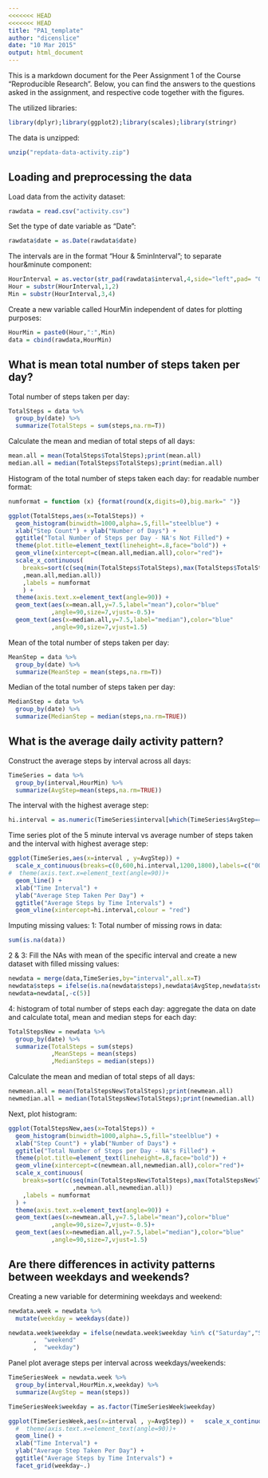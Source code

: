 ```yaml
---
<<<<<<< HEAD
<<<<<<< HEAD
title: "PA1_template"
author: "dicenslice"
date: "10 Mar 2015"
output: html_document
---
```


This is a markdown document for the Peer Assignment 1 of the Course "Reproducible Research". Below, you can find the answers to the questions asked in the assignment, and respective code together with the figures.  

The utilized libraries:
```r
library(dplyr);library(ggplot2);library(scales);library(stringr)
```

The data is unzipped:
```r
unzip("repdata-data-activity.zip")
```

## Loading and preprocessing the data
Load data from the activity dataset:

```r
rawdata = read.csv("activity.csv")
```

Set the type of date variable as "Date":
```r
rawdata$date = as.Date(rawdata$date)
```

The intervals are in the format "Hour & 5minInterval"; to separate hour&minute component: 
```r
HourInterval = as.vector(str_pad(rawdata$interval,4,side="left",pad= "0"))
Hour = substr(HourInterval,1,2)
Min = substr(HourInterval,3,4)
```

Create a new variable called HourMin independent of dates for plotting purposes:
```r
HourMin = paste0(Hour,":",Min)
data = cbind(rawdata,HourMin)
```

## What is mean total number of steps taken per day?
Total number of steps taken per day:
```r
TotalSteps = data %>% 
  group_by(date) %>% 
  summarize(TotalSteps = sum(steps,na.rm=T))
```

Calculate the mean and median of total steps of all days: 
```r
mean.all = mean(TotalSteps$TotalSteps);print(mean.all)
median.all = median(TotalSteps$TotalSteps);print(median.all)
```

Histogram of the total number of steps taken each day: 
for readable number format:
```r
numformat = function (x) {format(round(x,digits=0),big.mark=" ")}
```

```r
ggplot(TotalSteps,aes(x=TotalSteps)) + 
  geom_histogram(binwidth=1000,alpha=.5,fill="steelblue") +
  xlab("Step Count") + ylab("Number of Days") + 
  ggtitle("Total Number of Steps per Day - NA's Not Filled") +
  theme(plot.title=element_text(lineheight=.8,face="bold")) + 
  geom_vline(xintercept=c(mean.all,median.all),color="red")+
  scale_x_continuous(
    breaks=sort(c(seq(min(TotalSteps$TotalSteps),max(TotalSteps$TotalSteps),length.out=4)
    ,mean.all,median.all))
    ,labels = numformat
    ) +
  theme(axis.text.x=element_text(angle=90)) +
  geom_text(aes(x=mean.all,y=7.5,label="mean"),color="blue"
            ,angle=90,size=7,vjust=-0.5)+
  geom_text(aes(x=median.all,y=7.5,label="median"),color="blue"
            ,angle=90,size=7,vjust=1.5)
```

Mean of the total number of steps taken per day: 
```r
MeanStep = data %>%
  group_by(date) %>%
  summarize(MeanStep = mean(steps,na.rm=T))

```

Median of the total number of steps taken per day: 
```r
MedianStep = data %>%
  group_by(date) %>%
  summarize(MedianStep = median(steps,na.rm=TRUE))
```

## What is the average daily activity pattern?

Construct the average steps by interval across all days:
```r
TimeSeries = data %>% 
  group_by(interval,HourMin) %>%
  summarize(AvgStep=mean(steps,na.rm=TRUE))
```

The interval with the highest average step: 
```r
hi.interval = as.numeric(TimeSeries$interval[which(TimeSeries$AvgStep==max(TimeSeries$AvgStep))]);print(hi.interval)

```

Time series plot of the 5 minute interval vs average number of steps taken and 
the interval with highest average step: 

```r
ggplot(TimeSeries,aes(x=interval , y=AvgStep)) + 
  scale_x_continuous(breaks=c(0,600,hi.interval,1200,1800),labels=c("00:00","06:00","8:35", "12:00","18:00")) +
#  theme(axis.text.x=element_text(angle=90))+
  geom_line() + 
  xlab("Time Interval") +
  ylab("Average Step Taken Per Day") +
  ggtitle("Average Steps by Time Intervals") +
  geom_vline(xintercept=hi.interval,colour = "red")
```

Imputing missing values:
1: Total number of missing rows in data:  

```r
sum(is.na(data))
```

2 & 3: Fill the NAs with mean of the specific interval and create a new dataset with 
filled missing values:
```r
newdata = merge(data,TimeSeries,by="interval",all.x=T)
newdata$steps = ifelse(is.na(newdata$steps),newdata$AvgStep,newdata$steps)
newdata=newdata[,-c(5)]
```

4: histogram of total number of steps each day: 
aggregate the data on date and calculate total, mean and median steps for each day:

```r
TotalStepsNew = newdata %>% 
  group_by(date) %>% 
  summarize(TotalSteps = sum(steps)
            ,MeanSteps = mean(steps)
            ,MedianSteps = median(steps))
```

Calculate the mean and median of total steps of all days: 
```r
newmean.all = mean(TotalStepsNew$TotalSteps);print(newmean.all)
newmedian.all = median(TotalStepsNew$TotalSteps);print(newmedian.all)
```

Next, plot histogram: 
```r
ggplot(TotalStepsNew,aes(x=TotalSteps)) + 
  geom_histogram(binwidth=1000,alpha=.5,fill="steelblue") +
  xlab("Step Count") + ylab("Number of Days") + 
  ggtitle("Total Number of Steps per Day - NA's Filled") +
  theme(plot.title=element_text(lineheight=.8,face="bold")) + 
  geom_vline(xintercept=c(newmean.all,newmedian.all),color="red")+
  scale_x_continuous(
    breaks=sort(c(seq(min(TotalStepsNew$TotalSteps),max(TotalStepsNew$TotalSteps),length.out=4)
                  ,newmean.all,newmedian.all))
    ,labels = numformat
  ) +
  theme(axis.text.x=element_text(angle=90)) +
  geom_text(aes(x=newmean.all,y=7.5,label="mean"),color="blue"
            ,angle=90,size=7,vjust=-0.5)+
  geom_text(aes(x=newmedian.all,y=7.5,label="median"),color="blue"
            ,angle=90,size=7,vjust=1.5)
```

## Are there differences in activity patterns between weekdays and weekends?
Creating a new variable for determining weekdays and weekend:
```r
newdata.week = newdata %>%
  mutate(weekday = weekdays(date))

newdata.week$weekday = ifelse(newdata.week$weekday %in% c("Saturday","Sunday")
       ,  "weekend"
       ,  "weekday")
```

Panel plot average steps per interval across weekdays/weekends:
```r
TimeSeriesWeek = newdata.week %>% 
  group_by(interval,HourMin.x,weekday) %>%
  summarize(AvgStep = mean(steps))

TimeSeriesWeek$weekday = as.factor(TimeSeriesWeek$weekday)

ggplot(TimeSeriesWeek,aes(x=interval , y=AvgStep)) +   scale_x_continuous(breaks=c(0,600,hi.interval,1200,1800),labels=c("00:00","06:00","8:35", "12:00","18:00")) +
  #  theme(axis.text.x=element_text(angle=90))+
  geom_line() + 
  xlab("Time Interval") +
  ylab("Average Step Taken Per Day") +
  ggtitle("Average Steps by Time Intervals") +
  facet_grid(weekday~.)


```
